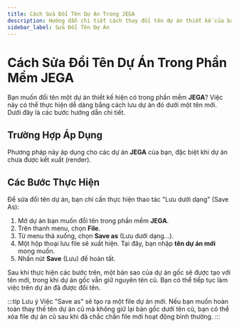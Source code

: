 ```yaml
---
title: Cách Sửa Đổi Tên Dự Án Trong JEGA
description: Hướng dẫn chi tiết cách thay đổi tên dự án thiết kế của bạn trong phần mềm JEGA bằng cách lưu lại dự án.
sidebar_label: Sửa Đổi Tên Dự Án
---
```



# Cách Sửa Đổi Tên Dự Án Trong Phần Mềm JEGA

Bạn muốn đổi tên một dự án thiết kế hiện có trong phần mềm **JEGA**? Việc này có thể thực hiện dễ dàng bằng cách lưu dự án đó dưới một tên mới. Dưới đây là các bước hướng dẫn chi tiết.

## Trường Hợp Áp Dụng

Phương pháp này áp dụng cho các dự án **JEGA** của bạn, đặc biệt khi dự án chưa được kết xuất (render).

## Các Bước Thực Hiện

Để sửa đổi tên dự án, bạn chỉ cần thực hiện thao tác "Lưu dưới dạng" (Save As):

1.  Mở dự án bạn muốn đổi tên trong phần mềm **JEGA**.
2.  Trên thanh menu, chọn **File**.
3.  Từ menu thả xuống, chọn **Save as** (Lưu dưới dạng...).
4.  Một hộp thoại lưu file sẽ xuất hiện. Tại đây, bạn nhập **tên dự án mới** mong muốn.
5.  Nhấn nút **Save** (Lưu) để hoàn tất.

Sau khi thực hiện các bước trên, một bản sao của dự án gốc sẽ được tạo với tên mới, trong khi dự án gốc vẫn giữ nguyên tên cũ. Bạn có thể tiếp tục làm việc trên dự án đã được đổi tên.

:::tip Lưu ý
Việc "Save as" sẽ tạo ra một file dự án mới. Nếu bạn muốn hoàn toàn thay thế tên dự án cũ mà không giữ lại bản gốc dưới tên cũ, bạn có thể xóa file dự án cũ sau khi đã chắc chắn file mới hoạt động bình thường.
:::
